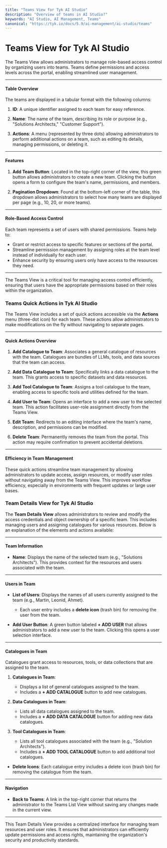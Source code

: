 ```yaml
---
title: "Teams View for Tyk AI Studio"
description: "Overview of teams in AI Studio?"
keywords: "AI Studio, AI Management, Teams"
canonical: "https://tyk.io/docs/5.9/ai-management/ai-studio/teams"
---
```


# Teams View for Tyk AI Studio

The Teams View allows administrators to manage role-based access control by organizing users into teams. Teams define permissions and access levels across the portal, enabling streamlined user management.

---

#### **Table Overview**
The teams are displayed in a tabular format with the following columns:

1. **ID**:
   A unique identifier assigned to each team for easy reference.

2. **Name**:
   The name of the team, describing its role or purpose (e.g., "Solutions Architects," "Customer Support").

3. **Actions**:
   A menu (represented by three dots) allowing administrators to perform additional actions on a team, such as editing its details, managing permissions, or deleting it.

---

#### **Features**
1. **Add Team Button**:
   Located in the top-right corner of the view, this green button allows administrators to create a new team. Clicking the button opens a form to configure the team's name, permissions, and members.

2. **Pagination Dropdown**:
   Found at the bottom-left corner of the table, this dropdown allows administrators to select how many teams are displayed per page (e.g., 10, 20, or more teams).

---

#### **Role-Based Access Control**
Each team represents a set of users with shared permissions. Teams help to:
- Grant or restrict access to specific features or sections of the portal.
- Streamline permission management by assigning roles at the team level instead of individually for each user.
- Enhance security by ensuring users only have access to the resources they need.

---

The Teams View is a critical tool for managing access control efficiently, ensuring that users have the appropriate permissions based on their roles within the organization.

### Teams Quick Actions in Tyk AI Studio

The Teams View includes a set of quick actions accessible via the **Actions** menu (three-dot icon) for each team. These actions allow administrators to make modifications on the fly without navigating to separate pages.

---

#### **Quick Actions Overview**

1. **Add Catalogue to Team**:
   Associates a general catalogue of resources with the team. Catalogues are bundles of LLMs, tools, and data sources that the team can access.

2. **Add Data Catalogue to Team**:
   Specifically links a data catalogue to the team. This grants access to specific datasets and data resources.

3. **Add Tool Catalogue to Team**:
   Assigns a tool catalogue to the team, enabling access to specific tools and utilities defined for the team.

4. **Add User to Team**:
   Opens an interface to add a new user to the selected team. This action facilitates user-role assignment directly from the Teams View.

5. **Edit Team**:
   Redirects to an editing interface where the team's name, description, and permissions can be modified.

6. **Delete Team**:
   Permanently removes the team from the portal. This action may require confirmation to prevent accidental deletions.

---

#### **Efficiency in Team Management**
These quick actions streamline team management by allowing administrators to update access, assign resources, or modify user roles without navigating away from the Teams View. This improves workflow efficiency, especially in environments with frequent updates or large user bases.

### Team Details View for Tyk AI Studio

The **Team Details View** allows administrators to review and modify the access credentials and object ownership of a specific team. This includes managing users and assigning catalogues for various resources. Below is an explanation of the elements and actions available:

---

#### **Team Information**
- **Name**:
  Displays the name of the selected team (e.g., "Solutions Architects"). This provides context for the resources and users associated with the team.

---

#### **Users in Team**
- **List of Users**:
  Displays the names of all users currently assigned to the team (e.g., Martin, Leonid, Ahmet).
  - Each user entry includes a **delete icon** (trash bin) for removing the user from the team.

- **Add User Button**:
  A green button labeled **+ ADD USER** that allows administrators to add a new user to the team. Clicking this opens a user selection interface.

---

#### **Catalogues in Team**
Catalogues grant access to resources, tools, or data collections that are assigned to the team.

1. **Catalogues in Team**:
   - Displays a list of general catalogues assigned to the team.
   - Includes a **+ ADD CATALOGUE** button to add new catalogues.

2. **Data Catalogues in Team**:
   - Lists all data catalogues assigned to the team.
   - Includes a **+ ADD DATA CATALOGUE** button for adding new data catalogues.

3. **Tool Catalogues in Team**:
   - Lists all tool catalogues associated with the team (e.g., "Solution Architects").
   - Includes a **+ ADD TOOL CATALOGUE** button to add additional tool catalogues.

- **Delete Icons**:
  Each catalogue entry includes a delete icon (trash bin) for removing the catalogue from the team.

---

#### **Navigation**
- **Back to Teams**:
  A link in the top-right corner that returns the administrator to the Teams List View without saving any changes made in the current view.

---

This Team Details View provides a centralized interface for managing team resources and user roles. It ensures that administrators can efficiently update permissions and access rights, maintaining the organization's security and productivity standards.
